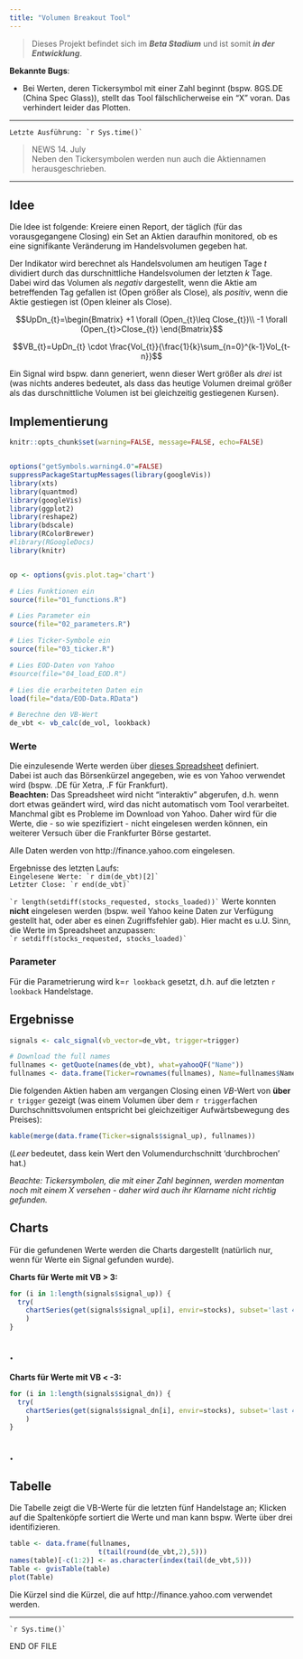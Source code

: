 ```yaml
---
title: "Volumen Breakout Tool"
---
```


> Dieses Projekt befindet sich im ___Beta Stadium___ und ist somit ___in der Entwicklung___.  


__Bekannte Bugs__:  

- Bei Werten, deren Tickersymbol mit einer Zahl beginnt (bspw. 8GS.DE (China Spec Glass)), stellt das Tool fälschlicherweise ein "X" voran. Das verhindert leider das Plotten.

-----

```Letzte Ausführung: `r Sys.time()` ```   

> NEWS 14. July  
> Neben den Tickersymbolen werden nun auch die Aktiennamen herausgeschrieben.


----  
    
## Idee  

Die Idee ist folgende: Kreiere einen Report, der täglich (für das vorausgegangene Closing) ein Set an Aktien daraufhin monitored, ob es eine signifikante Veränderung im Handelsvolumen gegeben hat.

Der Indikator wird berechnet als Handelsvolumen am heutigen Tage $t$ dividiert durch das durschnittliche Handelsvolumen der letzten $k$ Tage. Dabei wird das Volumen als _negativ_ dargestellt, wenn die Aktie am betreffenden Tag gefallen ist (Open größer als Close), als _positiv_, wenn die Aktie gestiegen ist (Open kleiner als Close). 

$$UpDn_{t}=\begin{Bmatrix}
+1 \forall (Open_{t}\leq Close_{t})\\ 
-1 \forall (Open_{t}>Close_{t})
\end{Bmatrix}$$

$$VB_{t}=UpDn_{t} \cdot \frac{Vol_{t}}{\frac{1}{k}\sum_{n=0}^{k-1}Vol_{t-n}}$$

Ein Signal wird bspw. dann generiert, wenn dieser Wert größer als _drei_ ist (was nichts anderes bedeutet, als dass das heutige Volumen dreimal größer als das durschnittliche Volumen ist bei gleichzeitig gestiegenen Kursen).

## Implementierung

```r
knitr::opts_chunk$set(warning=FALSE, message=FALSE, echo=FALSE)


options("getSymbols.warning4.0"=FALSE)
suppressPackageStartupMessages(library(googleVis))
library(xts)
library(quantmod)
library(googleVis)
library(ggplot2)
library(reshape2)
library(bdscale)
library(RColorBrewer)
#library(RGoogleDocs)
library(knitr)


op <- options(gvis.plot.tag='chart')

# Lies Funktionen ein
source(file="01_functions.R")

# Lies Parameter ein
source(file="02_parameters.R")

# Lies Ticker-Symbole ein
source(file="03_ticker.R")

# Lies EOD-Daten von Yahoo
#source(file="04_load_EOD.R")

# Lies die erarbeiteten Daten ein 
load(file="data/EOD-Data.RData")

# Berechne den VB-Wert
de_vbt <- vb_calc(de_vol, lookback)


```

### Werte

Die einzulesende Werte werden über [dieses Spreadsheet](https://docs.google.com/spreadsheets/d/1YJt8okr3PVOhfTN3lWb39bk2hNyufyuB8NuSyQhjhFY/edit?usp=sharing) definiert.  
Dabei ist auch das Börsenkürzel angegeben, wie es von Yahoo verwendet wird (bspw. .DE für Xetra, .F für Frankfurt).  
__Beachten:__ Das Spreadsheet wird nicht "interaktiv" abgerufen, d.h. wenn dort etwas geändert wird, wird das nicht automatisch vom Tool verarbeitet.  
Manchmal gibt es Probleme im Download von Yahoo. Daher wird für die Werte, die - so wie spezifiziert - nicht eingelesen werden können, ein weiterer Versuch über die Frankfurter Börse gestartet.  

Alle Daten werden von http://finance.yahoo.com eingelesen.  


Ergebnisse des letzten Laufs:  
```Eingelesene Werte: `r dim(de_vbt)[2]` ```  
```Letzter Close: `r end(de_vbt)` ```   

``` `r length(setdiff(stocks_requested, stocks_loaded))` ``` Werte konnten __nicht__ eingelesen werden (bspw. weil Yahoo keine Daten zur Verfügung gestellt hat, oder aber es einen Zugriffsfehler gab). Hier macht es u.U. Sinn, die Werte im Spreadsheet anzupassen:   
``` `r setdiff(stocks_requested, stocks_loaded)` ```  

### Parameter

Für die Parametrierung wird k=`r lookback` gesetzt, d.h. auf die letzten `r lookback` Handelstage.


## Ergebnisse  

```r
signals <- calc_signal(vb_vector=de_vbt, trigger=trigger)

# Download the full names
fullnames <- getQuote(names(de_vbt), what=yahooQF("Name"))
fullnames <- data.frame(Ticker=rownames(fullnames), Name=fullnames$Name)
```

Die folgenden Aktien haben am vergangen Closing einen $VB$-Wert von __über__ `r trigger` gezeigt (was einem Volumen über dem `r trigger`fachen Durchschnittsvolumen entspricht bei gleichzeitiger Aufwärtsbewegung des Preises):  

```r
kable(merge(data.frame(Ticker=signals$signal_up), fullnames))
```

(_Leer_ bedeutet, dass kein Wert den Volumendurchschnitt 'durchbrochen' hat.)  

_Beachte: Tickersymbolen, die mit einer Zahl beginnen, werden momentan noch mit einem X versehen - daher wird auch ihr Klarname nicht richtig gefunden._

## Charts  

Für die gefundenen Werte werden die Charts dargestellt (natürlich nur, wenn für Werte ein Signal gefunden wurde).  

__Charts für Werte mit VB > 3:__

```r
for (i in 1:length(signals$signal_up)) {
  try(
    chartSeries(get(signals$signal_up[i], envir=stocks), subset='last 4 months', name=signals$signal_up[i]) 
    )
}
```
.    
-----
  
__Charts für Werte mit VB < -3:__

```r
for (i in 1:length(signals$signal_dn)) {
  try(
    chartSeries(get(signals$signal_dn[i], envir=stocks), subset='last 4 months', name=signals$signal_dn[i]) 
    )
}
```
  
  
.  
-----  

## Tabelle  

Die Tabelle zeigt die VB-Werte für die letzten fünf Handelstage an; Klicken auf die Spaltenköpfe sortiert die Werte und man kann bspw. Werte über drei identifizieren.

```r
table <- data.frame(fullnames,          
                      t(tail(round(de_vbt,2),5)))
names(table)[-c(1:2)] <- as.character(index(tail(de_vbt,5)))
Table <- gvisTable(table)
plot(Table)
```

Die Kürzel sind die Kürzel, die auf http://finance.yahoo.com verwendet werden.

-----
``` `r Sys.time()` ```   

END OF FILE
